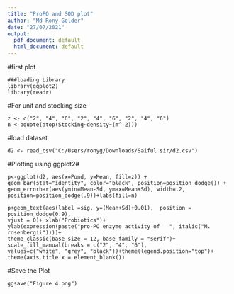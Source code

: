 ```yaml
---
title: "ProPO and SOD plot"
author: "Md Rony Golder"
date: "27/07/2021"
output:
  pdf_document: default
  html_document: default
---
```

#first plot
```
###loading Library
library(ggplot2)
library(readr)
```
#For unit and stocking size
```
z <- c("2", "4", "6", "2", "4", "6", "2", "4", "6")
n <-bquote(atop(Stocking~density~(m^-2)))
```
#load dataset
```
d2 <- read_csv("C:/Users/ronyg/Downloads/Saiful sir/d2.csv")
```
#Plotting using ggplot2#
```
p<-ggplot(d2, aes(x=Pond, y=Mean, fill=z)) +
geom_bar(stat="identity", color="black", position=position_dodge()) +
geom_errorbar(aes(ymin=Mean-Sd, ymax=Mean+Sd), width=.2,
position=position_dodge(.9))+labs(fill=n)

p+geom_text(aes(label =sig, y=(Mean+Sd)+0.01),  position = position_dodge(0.9),
vjust = 0)+ xlab("Probiotics")+
ylab(expression(paste("pro-PO enzyme activity of   ", italic("M. rosenbergii"))))+
theme_classic(base_size = 12, base_family = "serif")+
scale_fill_manual(breaks = c("2", "4", "6"),
values=c("white", "grey", "black"))+theme(legend.position="top")+
theme(axis.title.x = element_blank())
```
#Save the Plot
```
ggsave("Figure 4.png")
```

